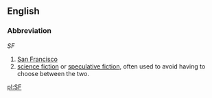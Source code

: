 ==English==

===Abbreviation===
''SF''

# [[San Francisco]]
# [[science fiction]] or [[speculative fiction]], often used to avoid having to choose between the two.

[[pl:SF]]